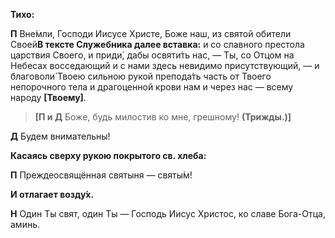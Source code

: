 
**Тихо:**

**П** Вне́мли, Господи Иисусе Христе, Боже наш, из святой обители Своей<Tooltip>**В тексте Служебника далее вставка:** и со славного престола царствия Своего</Tooltip>, и приди́, дабы освяти́ть нас, — Ты, со Отцом на Небесах восседающий и с нами здесь невидимо присутствующий, — и благоволи́ Твоею сильною рукой препода́ть часть от Твоего непорочного тела и драгоценной крови нам и через нас — всему народу **[**Твоему**]**.

> **[П и Д** Боже, будь милостив ко мне, грешному! **(Трижды.)]**

**Д** Будем внимательны!

**Касаясь сверху рукою покрытого св. хлеба:**

**П** Преждеосвящённая святыня — святы́м!

**И отлагает возду́х.**

**Н** Один Ты свят, один Ты — Господь Иисус Христос, ко славе Бога-Отца, аминь.
